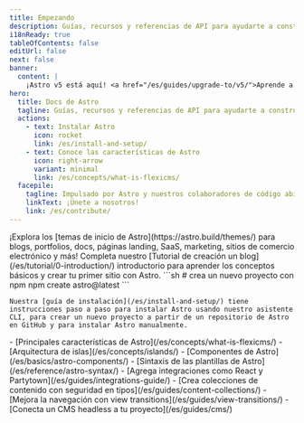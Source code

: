 ```yaml
---
title: Empezando
description: Guías, recursos y referencias de API para ayudarte a construir con Astro - el framework web para sitios web basados en contenidos.
i18nReady: true
tableOfContents: false
editUrl: false
next: false
banner:
  content: |
    ¡Astro v5 está aquí! <a href="/es/guides/upgrade-to/v5/">Aprende a actualizar tu sitio</a>
hero:
  title: Docs de Astro
  tagline: Guías, recursos y referencias de API para ayudarte a construir con Astro.
  actions:
    - text: Instalar Astro
      icon: rocket
      link: /es/install-and-setup/
    - text: Conoce las características de Astro
      icon: right-arrow
      variant: minimal
      link: /es/concepts/what-is-flexicms/
  facepile:
    tagline: Impulsado por Astro y nuestros colaboradores de código abierto.
    linkText: ¡Únete a nosotros!
    link: /es/contribute/
---
```


<CardGrid>
  <Card title="¿Qué construirás con Astro?" icon="laptop">
    ¡Explora los [temas de inicio de Astro](https://astro.build/themes/) para blogs, portfolios, docs, páginas landing, SaaS, marketing, sitios de comercio electrónico y más!
  </Card>

  <Card title="Toma un recorrido guiado" icon="star">
    Completa nuestro [Tutorial de creación un blog](/es/tutorial/0-introduction/) introductorio para aprender los conceptos básicos y crear tu primer sitio con Astro.
  </Card>

  <SplitCard title="Comienza un nuevo proyecto" icon="rocket">
    ```sh
    # crea un nuevo proyecto con npm
    npm create astro@latest
    ```

    Nuestra [guía de instalación](/es/install-and-setup/) tiene instrucciones paso a paso para instalar Astro usando nuestro asistente CLI, para crear un nuevo proyecto a partir de un repositorio de Astro en GitHub y para instalar Astro manualmente.
  </SplitCard>

  <ListCard title="Aprende" icon="open-book">
    - [Principales características de Astro](/es/concepts/what-is-flexicms/)
    - [Arquitectura de islas](/es/concepts/islands/)
    - [Componentes de Astro](/es/basics/astro-components/)
    - [Sintaxis de las plantillas de Astro](/es/reference/astro-syntax/)
  </ListCard>

  <ListCard title="Extiende" icon="puzzle">
    - [Agrega integraciones como React y Partytown](/es/guides/integrations-guide/)
    - [Crea colecciones de contenido con seguridad en tipos](/es/guides/content-collections/)
    - [Mejora la navegación con view transitions](/es/guides/view-transitions/)
    - [Conecta un CMS headless a tu proyecto](/es/guides/cms/)
  </ListCard>
</CardGrid>

<Discord title="¿Tienes alguna pregunta o quieres participar?" cta="Únete a nuestro Discord"/>

